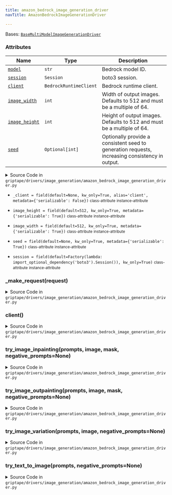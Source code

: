 ```yaml
---
title: amazon_bedrock_image_generation_driver
navTitle: AmazonBedrockImageGenerationDriver

---
```


<span id="griptape.drivers.image_generation.amazon_bedrock_image_generation_driver.AmazonBedrockImageGenerationDriver"></span>

Bases:
 [`BaseMultiModelImageGenerationDriver`](./#griptape.drivers.image_generation.BaseMultiModelImageGenerationDriver "BaseMultiModelImageGenerationDriver (griptape.drivers.image_generation.BaseMultiModelImageGenerationDriver)")

### Attributes

| Name                                                                                                                                                                                                                                                                                                                                                                                                                                                                                                                | Type                   | Description                                                                                         |
| ------------------------------------------------------------------------------------------------------------------------------------------------------------------------------------------------------------------------------------------------------------------------------------------------------------------------------------------------------------------------------------------------------------------------------------------------------------------------------------------------------------------- | ---------------------- | --------------------------------------------------------------------------------------------------- |
| <a href="./#griptape.drivers.image_generation.BaseImageGenerationDriver.model" title="model = field(kw_only=True, metadata={'serializable': True})           class-attribute       instance-attribute    (griptape.drivers.image_generation.amazon_bedrock_image_generation_driver.AmazonBedrockImageGenerationDriver.model)"><code class="language-python">model</code></a>                                                                                                                                        | `str`                  | Bedrock model ID.<br/>                                                                              |
| <a href="amazon_bedrock_image_generation_driver.mdx#griptape.drivers.image_generation.amazon_bedrock_image_generation_driver.AmazonBedrockImageGenerationDriver.session" title="session = field(default=Factory(lambda: import_optional_dependency('boto3').Session()), kw_only=True)           class-attribute       instance-attribute    (griptape.drivers.image_generation.amazon_bedrock_image_generation_driver.AmazonBedrockImageGenerationDriver.session)"><code class="language-python">session</code></a> | `Session`              | boto3 session.<br/>                                                                                 |
| <a href="amazon_bedrock_image_generation_driver.mdx#griptape.drivers.image_generation.amazon_bedrock_image_generation_driver.AmazonBedrockImageGenerationDriver.client" title="client() (griptape.drivers.image_generation.amazon_bedrock_image_generation_driver.AmazonBedrockImageGenerationDriver.client)"><code class="language-python">client</code></a>                                                                                                                                                       | `BedrockRuntimeClient` | Bedrock runtime client.<br/>                                                                        |
| <a href="amazon_bedrock_image_generation_driver.mdx#griptape.drivers.image_generation.amazon_bedrock_image_generation_driver.AmazonBedrockImageGenerationDriver.image_width" title="image_width = field(default=512, kw_only=True, metadata={'serializable': True})           class-attribute       instance-attribute    (griptape.drivers.image_generation.amazon_bedrock_image_generation_driver.AmazonBedrockImageGenerationDriver.image_width)"><code class="language-python">image_width</code></a>           | `int`                  | Width of output images. Defaults to 512 and must be a multiple of 64.<br/>                          |
| <a href="amazon_bedrock_image_generation_driver.mdx#griptape.drivers.image_generation.amazon_bedrock_image_generation_driver.AmazonBedrockImageGenerationDriver.image_height" title="image_height = field(default=512, kw_only=True, metadata={'serializable': True})           class-attribute       instance-attribute    (griptape.drivers.image_generation.amazon_bedrock_image_generation_driver.AmazonBedrockImageGenerationDriver.image_height)"><code class="language-python">image_height</code></a>       | `int`                  | Height of output images. Defaults to 512 and must be a multiple of 64.<br/>                         |
| <a href="amazon_bedrock_image_generation_driver.mdx#griptape.drivers.image_generation.amazon_bedrock_image_generation_driver.AmazonBedrockImageGenerationDriver.seed" title="seed = field(default=None, kw_only=True, metadata={'serializable': True})           class-attribute       instance-attribute    (griptape.drivers.image_generation.amazon_bedrock_image_generation_driver.AmazonBedrockImageGenerationDriver.seed)"><code class="language-python">seed</code></a>                                      | `Optional[int]`        | Optionally provide a consistent seed to generation requests, increasing consistency in output.<br/> |

<details><summary>Source Code in <code>griptape&#47;drivers&#47;image_generation&#47;amazon_bedrock_image_generation_driver.py</code></summary>

```python
@define
class AmazonBedrockImageGenerationDriver(BaseMultiModelImageGenerationDriver):
    """Driver for image generation models provided by Amazon Bedrock.

    Attributes:
        model: Bedrock model ID.
        session: boto3 session.
        client: Bedrock runtime client.
        image_width: Width of output images. Defaults to 512 and must be a multiple of 64.
        image_height: Height of output images. Defaults to 512 and must be a multiple of 64.
        seed: Optionally provide a consistent seed to generation requests, increasing consistency in output.
    """

    session: boto3.Session = field(default=Factory(lambda: import_optional_dependency("boto3").Session()), kw_only=True)
    image_width: int = field(default=512, kw_only=True, metadata={"serializable": True})
    image_height: int = field(default=512, kw_only=True, metadata={"serializable": True})
    seed: Optional[int] = field(default=None, kw_only=True, metadata={"serializable": True})
    _client: Optional[BedrockRuntimeClient] = field(
        default=None, kw_only=True, alias="client", metadata={"serializable": False}
    )

    @lazy_property()
    def client(self) -> BedrockRuntimeClient:
        return self.session.client("bedrock-runtime")

    def try_text_to_image(self, prompts: list[str], negative_prompts: Optional[list[str]] = None) -> ImageArtifact:
        request = self.image_generation_model_driver.text_to_image_request_parameters(
            prompts,
            self.image_width,
            self.image_height,
            negative_prompts=negative_prompts,
            seed=self.seed,
        )

        image_bytes = self._make_request(request)

        return ImageArtifact(
            value=image_bytes,
            format="png",
            width=self.image_width,
            height=self.image_height,
            meta={"prompt": ", ".join(prompts), "model": self.model},
        )

    def try_image_variation(
        self,
        prompts: list[str],
        image: ImageArtifact,
        negative_prompts: Optional[list[str]] = None,
    ) -> ImageArtifact:
        request = self.image_generation_model_driver.image_variation_request_parameters(
            prompts,
            image=image,
            negative_prompts=negative_prompts,
            seed=self.seed,
        )

        image_bytes = self._make_request(request)

        return ImageArtifact(
            value=image_bytes,
            format="png",
            width=image.width,
            height=image.height,
            meta={"prompt": ", ".join(prompts), "model": self.model},
        )

    def try_image_inpainting(
        self,
        prompts: list[str],
        image: ImageArtifact,
        mask: ImageArtifact,
        negative_prompts: Optional[list[str]] = None,
    ) -> ImageArtifact:
        request = self.image_generation_model_driver.image_inpainting_request_parameters(
            prompts,
            image=image,
            mask=mask,
            negative_prompts=negative_prompts,
            seed=self.seed,
        )

        image_bytes = self._make_request(request)

        return ImageArtifact(
            value=image_bytes,
            format="png",
            width=image.width,
            height=image.height,
            meta={"prompt": ", ".join(prompts), "model": self.model},
        )

    def try_image_outpainting(
        self,
        prompts: list[str],
        image: ImageArtifact,
        mask: ImageArtifact,
        negative_prompts: Optional[list[str]] = None,
    ) -> ImageArtifact:
        request = self.image_generation_model_driver.image_outpainting_request_parameters(
            prompts,
            image=image,
            mask=mask,
            negative_prompts=negative_prompts,
            seed=self.seed,
        )

        image_bytes = self._make_request(request)

        return ImageArtifact(
            value=image_bytes,
            format="png",
            width=image.width,
            height=image.height,
            meta={"prompt": ", ".join(prompts), "model": self.model},
        )

    def _make_request(self, request: dict) -> bytes:
        response = self.client.invoke_model(
            body=json.dumps(request),
            modelId=self.model,
            accept="application/json",
            contentType="application/json",
        )

        response_body = json.loads(response.get("body").read())

        try:
            image_bytes = self.image_generation_model_driver.get_generated_image(response_body)
        except Exception as e:
            raise ValueError(f"Inpainting generation failed: {e}") from e

        return image_bytes
```

</details>

-   `_client = field(default=None, kw_only=True, alias='client', metadata={'serializable': False})` <small>class-attribute</small> <small>instance-attribute</small>  <span id="griptape.drivers.image_generation.amazon_bedrock_image_generation_driver.AmazonBedrockImageGenerationDriver._client"></span> 

-   `image_height = field(default=512, kw_only=True, metadata={'serializable': True})` <small>class-attribute</small> <small>instance-attribute</small>  <span id="griptape.drivers.image_generation.amazon_bedrock_image_generation_driver.AmazonBedrockImageGenerationDriver.image_height"></span> 

-   `image_width = field(default=512, kw_only=True, metadata={'serializable': True})` <small>class-attribute</small> <small>instance-attribute</small>  <span id="griptape.drivers.image_generation.amazon_bedrock_image_generation_driver.AmazonBedrockImageGenerationDriver.image_width"></span> 

-   `seed = field(default=None, kw_only=True, metadata={'serializable': True})` <small>class-attribute</small> <small>instance-attribute</small>  <span id="griptape.drivers.image_generation.amazon_bedrock_image_generation_driver.AmazonBedrockImageGenerationDriver.seed"></span> 

-   `session = field(default=Factory(lambda: import_optional_dependency('boto3').Session()), kw_only=True)` <small>class-attribute</small> <small>instance-attribute</small>  <span id="griptape.drivers.image_generation.amazon_bedrock_image_generation_driver.AmazonBedrockImageGenerationDriver.session"></span> 

<span id="griptape.drivers.image_generation.amazon_bedrock_image_generation_driver.AmazonBedrockImageGenerationDriver._make_request"></span>

### \_make_request(request)

<details><summary>Source Code in <code>griptape&#47;drivers&#47;image_generation&#47;amazon_bedrock_image_generation_driver.py</code></summary>

```python
def _make_request(self, request: dict) -> bytes:
    response = self.client.invoke_model(
        body=json.dumps(request),
        modelId=self.model,
        accept="application/json",
        contentType="application/json",
    )

    response_body = json.loads(response.get("body").read())

    try:
        image_bytes = self.image_generation_model_driver.get_generated_image(response_body)
    except Exception as e:
        raise ValueError(f"Inpainting generation failed: {e}") from e

    return image_bytes
```

</details>

<span id="griptape.drivers.image_generation.amazon_bedrock_image_generation_driver.AmazonBedrockImageGenerationDriver.client"></span>

### client()

<details><summary>Source Code in <code>griptape&#47;drivers&#47;image_generation&#47;amazon_bedrock_image_generation_driver.py</code></summary>

```python
@lazy_property()
def client(self) -> BedrockRuntimeClient:
    return self.session.client("bedrock-runtime")
```

</details>

<span id="griptape.drivers.image_generation.amazon_bedrock_image_generation_driver.AmazonBedrockImageGenerationDriver.try_image_inpainting"></span>

### try_image_inpainting(prompts, image, mask, negative_prompts=None)

<details><summary>Source Code in <code>griptape&#47;drivers&#47;image_generation&#47;amazon_bedrock_image_generation_driver.py</code></summary>

```python
def try_image_inpainting(
    self,
    prompts: list[str],
    image: ImageArtifact,
    mask: ImageArtifact,
    negative_prompts: Optional[list[str]] = None,
) -> ImageArtifact:
    request = self.image_generation_model_driver.image_inpainting_request_parameters(
        prompts,
        image=image,
        mask=mask,
        negative_prompts=negative_prompts,
        seed=self.seed,
    )

    image_bytes = self._make_request(request)

    return ImageArtifact(
        value=image_bytes,
        format="png",
        width=image.width,
        height=image.height,
        meta={"prompt": ", ".join(prompts), "model": self.model},
    )
```

</details>

<span id="griptape.drivers.image_generation.amazon_bedrock_image_generation_driver.AmazonBedrockImageGenerationDriver.try_image_outpainting"></span>

### try_image_outpainting(prompts, image, mask, negative_prompts=None)

<details><summary>Source Code in <code>griptape&#47;drivers&#47;image_generation&#47;amazon_bedrock_image_generation_driver.py</code></summary>

```python
def try_image_outpainting(
    self,
    prompts: list[str],
    image: ImageArtifact,
    mask: ImageArtifact,
    negative_prompts: Optional[list[str]] = None,
) -> ImageArtifact:
    request = self.image_generation_model_driver.image_outpainting_request_parameters(
        prompts,
        image=image,
        mask=mask,
        negative_prompts=negative_prompts,
        seed=self.seed,
    )

    image_bytes = self._make_request(request)

    return ImageArtifact(
        value=image_bytes,
        format="png",
        width=image.width,
        height=image.height,
        meta={"prompt": ", ".join(prompts), "model": self.model},
    )
```

</details>

<span id="griptape.drivers.image_generation.amazon_bedrock_image_generation_driver.AmazonBedrockImageGenerationDriver.try_image_variation"></span>

### try_image_variation(prompts, image, negative_prompts=None)

<details><summary>Source Code in <code>griptape&#47;drivers&#47;image_generation&#47;amazon_bedrock_image_generation_driver.py</code></summary>

```python
def try_image_variation(
    self,
    prompts: list[str],
    image: ImageArtifact,
    negative_prompts: Optional[list[str]] = None,
) -> ImageArtifact:
    request = self.image_generation_model_driver.image_variation_request_parameters(
        prompts,
        image=image,
        negative_prompts=negative_prompts,
        seed=self.seed,
    )

    image_bytes = self._make_request(request)

    return ImageArtifact(
        value=image_bytes,
        format="png",
        width=image.width,
        height=image.height,
        meta={"prompt": ", ".join(prompts), "model": self.model},
    )
```

</details>

<span id="griptape.drivers.image_generation.amazon_bedrock_image_generation_driver.AmazonBedrockImageGenerationDriver.try_text_to_image"></span>

### try_text_to_image(prompts, negative_prompts=None)

<details><summary>Source Code in <code>griptape&#47;drivers&#47;image_generation&#47;amazon_bedrock_image_generation_driver.py</code></summary>

```python
def try_text_to_image(self, prompts: list[str], negative_prompts: Optional[list[str]] = None) -> ImageArtifact:
    request = self.image_generation_model_driver.text_to_image_request_parameters(
        prompts,
        self.image_width,
        self.image_height,
        negative_prompts=negative_prompts,
        seed=self.seed,
    )

    image_bytes = self._make_request(request)

    return ImageArtifact(
        value=image_bytes,
        format="png",
        width=self.image_width,
        height=self.image_height,
        meta={"prompt": ", ".join(prompts), "model": self.model},
    )
```

</details>
